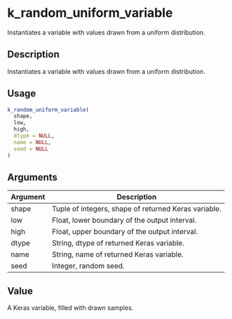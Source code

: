 # k_random_uniform_variable


Instantiates a variable with values drawn from a uniform distribution.




## Description

Instantiates a variable with values drawn from a uniform distribution.





## Usage
```r
k_random_uniform_variable(
  shape,
  low,
  high,
  dtype = NULL,
  name = NULL,
  seed = NULL
)
```




## Arguments


Argument      |Description
------------- |----------------
shape | Tuple of integers, shape of returned Keras variable.
low | Float, lower boundary of the output interval.
high | Float, upper boundary of the output interval.
dtype | String, dtype of returned Keras variable.
name | String, name of returned Keras variable.
seed | Integer, random seed.





## Value

A Keras variable, filled with drawn samples.





